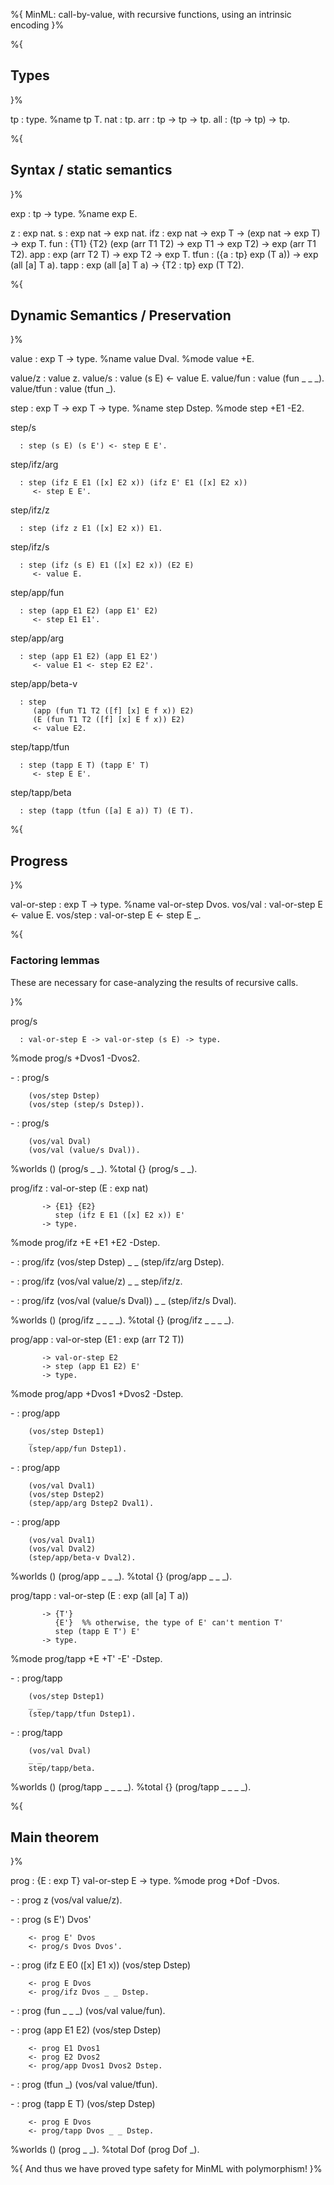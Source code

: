 %{
MinML: call-by-value, with recursive functions, using an intrinsic encoding
}% 

%{
== Types ==
}%

tp : type.				%name tp T.
nat : tp.
arr : tp -> tp -> tp.
all : (tp -> tp) -> tp.

%{ 
== Syntax / static semantics ==
}%

exp : tp -> type.			%name exp E.

z : exp nat.
s : exp nat -> exp nat.
ifz : exp nat -> exp T -> (exp nat -> exp T) -> exp T.
fun : {T1} {T2} (exp (arr T1 T2) -> exp T1 -> exp T2) -> exp (arr T1 T2).
app : exp (arr T2 T) -> exp T2 -> exp T.
tfun : ({a : tp} exp (T a)) -> exp (all [a] T a).
tapp : exp (all [a] T a) -> {T2 : tp} exp (T T2). 

%{
== Dynamic Semantics / Preservation ==
}%

value : exp T -> type.			%name value Dval.
%mode value +E.

value/z : value z.
value/s : value (s E) <- value E.
value/fun : value (fun _ _ _).
value/tfun : value (tfun _).

step : exp T -> exp T -> type.		%name step Dstep.
%mode step +E1 -E2.

step/s
   : step (s E) (s E') <- step E E'.
step/ifz/arg
   : step (ifz E E1 ([x] E2 x)) (ifz E' E1 ([x] E2 x))
      <- step E E'.
step/ifz/z
   : step (ifz z E1 ([x] E2 x)) E1.
step/ifz/s
   : step (ifz (s E) E1 ([x] E2 x)) (E2 E)
      <- value E.
step/app/fun
   : step (app E1 E2) (app E1' E2)
      <- step E1 E1'.
step/app/arg
   : step (app E1 E2) (app E1 E2')
      <- value E1 <- step E2 E2'.
step/app/beta-v
   : step
      (app (fun T1 T2 ([f] [x] E f x)) E2)
      (E (fun T1 T2 ([f] [x] E f x)) E2)
      <- value E2.
step/tapp/tfun
   : step (tapp E T) (tapp E' T)
      <- step E E'.
step/tapp/beta
   : step (tapp (tfun ([a] E a)) T) (E T).

%{
== Progress ==
}%

val-or-step : exp T -> type.		%name val-or-step Dvos.
vos/val : val-or-step E <- value E.
vos/step : val-or-step E <- step E _.

%{
=== Factoring lemmas ===

These are necessary for case-analyzing the results of recursive calls.

}%

prog/s
   : val-or-step E -> val-or-step (s E) -> type.
%mode prog/s +Dvos1 -Dvos2.

- : prog/s
     (vos/step Dstep)
     (vos/step (step/s Dstep)).

- : prog/s
     (vos/val Dval)
     (vos/val (value/s Dval)).

%worlds () (prog/s _ _).
%total {} (prog/s _ _).

prog/ifz : val-or-step (E : exp nat)
	    -> {E1} {E2}
	       step (ifz E E1 ([x] E2 x)) E'
	    -> type.
%mode prog/ifz +E +E1 +E2 -Dstep.

- : prog/ifz (vos/step Dstep) _ _ (step/ifz/arg Dstep).

- : prog/ifz (vos/val value/z) _ _ step/ifz/z.

- : prog/ifz (vos/val (value/s Dval)) _ _ (step/ifz/s Dval).

%worlds () (prog/ifz _ _ _ _).
%total {} (prog/ifz _ _ _ _).

prog/app : val-or-step (E1 : exp (arr T2 T))
	    -> val-or-step E2
	    -> step (app E1 E2) E'
	    -> type.
%mode prog/app +Dvos1 +Dvos2 -Dstep.

- : prog/app
     (vos/step Dstep1)
     _
     (step/app/fun Dstep1).

- : prog/app
     (vos/val Dval1)
     (vos/step Dstep2)
     (step/app/arg Dstep2 Dval1).

- : prog/app
     (vos/val Dval1)
     (vos/val Dval2)
     (step/app/beta-v Dval2).

%worlds () (prog/app _ _ _).
%total {} (prog/app _ _ _).

prog/tapp : val-or-step (E : exp (all [a] T a))
	    -> {T'} 
	       {E'}  %% otherwise, the type of E' can't mention T'
	       step (tapp E T') E'   
	    -> type.
%mode prog/tapp +E +T' -E' -Dstep.

- : prog/tapp
     (vos/step Dstep1)
     _ _
     (step/tapp/tfun Dstep1).

- : prog/tapp
     (vos/val Dval)
     _ _
     step/tapp/beta.

%worlds () (prog/tapp _ _ _ _).
%total {} (prog/tapp _ _ _ _).

%{ 
== Main theorem ==
}%

prog : {E : exp T} val-or-step E -> type. 
%mode prog +Dof -Dvos.

- : prog z (vos/val value/z).

- : prog (s E') Dvos'
     <- prog E' Dvos
     <- prog/s Dvos Dvos'.

- : prog (ifz E E0 ([x] E1 x)) (vos/step Dstep)
     <- prog E Dvos
     <- prog/ifz Dvos _ _ Dstep.

- : prog (fun _ _ _) (vos/val value/fun).

- : prog (app E1 E2) (vos/step Dstep)
     <- prog E1 Dvos1
     <- prog E2 Dvos2
     <- prog/app Dvos1 Dvos2 Dstep.

- : prog (tfun _) (vos/val value/tfun).

- : prog (tapp E T) (vos/step Dstep)
     <- prog E Dvos
     <- prog/tapp Dvos _ _ Dstep.

%worlds () (prog _ _).
%total Dof (prog Dof _).

%{
And thus we have proved type safety for MinML with polymorphism!
}%